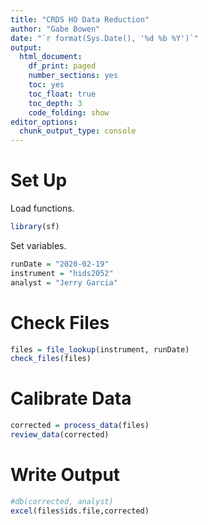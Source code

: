 ```yaml
---
title: "CRDS HO Data Reduction"
author: "Gabe Bowen"
date: "`r format(Sys.Date(), '%d %b %Y')`"
output:
  html_document: 
    df_print: paged
    number_sections: yes
    toc: yes
    toc_float: true
    toc_depth: 3
    code_folding: show
editor_options:
  chunk_output_type: console
---
```


# Set Up

Load functions.

```r
library(sf)
```

Set variables.

```r
runDate = "2020-02-19"
instrument = "hids2052"
analyst = "Jerry Garcia"  
```

# Check Files

```r
files = file_lookup(instrument, runDate)
check_files(files)
```

# Calibrate Data

```r
corrected = process_data(files)
review_data(corrected)
```

# Write Output

```r
#db(corrected, analyst)
excel(files$ids.file,corrected)
```
